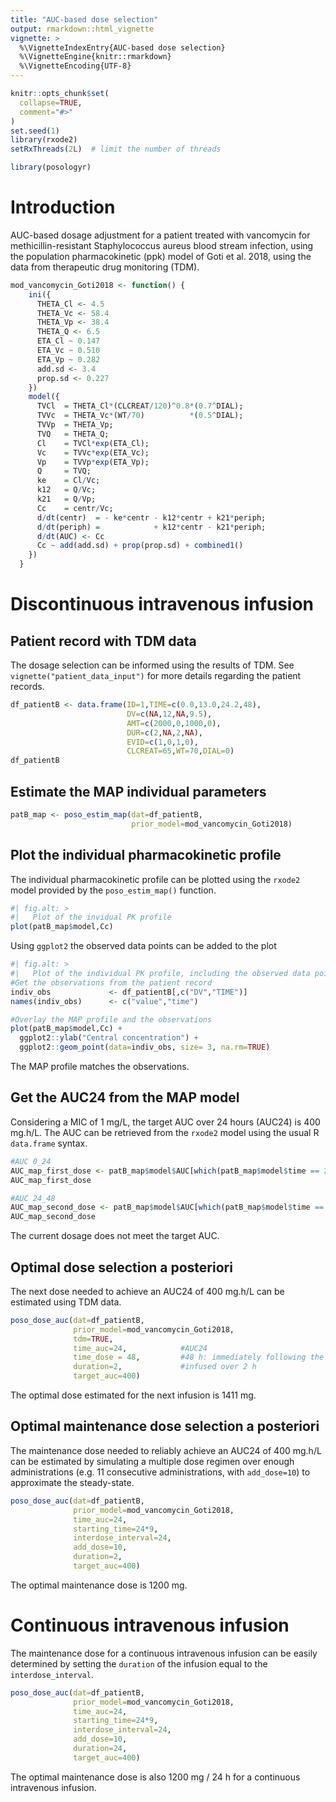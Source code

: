 ```yaml
---
title: "AUC-based dose selection"
output: rmarkdown::html_vignette
vignette: >
  %\VignetteIndexEntry{AUC-based dose selection}
  %\VignetteEngine{knitr::rmarkdown}
  %\VignetteEncoding{UTF-8}
---
```


```r
knitr::opts_chunk$set(
  collapse=TRUE,
  comment="#>"
)
set.seed(1)
library(rxode2)
setRxThreads(2L)  # limit the number of threads
```

```r
library(posologyr)
```

# Introduction
AUC-based dosage adjustment for a patient treated with vancomycin for methicillin-resistant Staphylococcus aureus blood stream infection, using the population pharmacokinetic (ppk) model of Goti et al. 2018, using the data from therapeutic drug monitoring (TDM).

```r
mod_vancomycin_Goti2018 <- function() {
    ini({
      THETA_Cl <- 4.5
      THETA_Vc <- 58.4
      THETA_Vp <- 38.4
      THETA_Q <- 6.5
      ETA_Cl ~ 0.147
      ETA_Vc ~ 0.510
      ETA_Vp ~ 0.282
      add.sd <- 3.4
      prop.sd <- 0.227
    })
    model({
      TVCl  = THETA_Cl*(CLCREAT/120)^0.8*(0.7^DIAL);
      TVVc  = THETA_Vc*(WT/70)          *(0.5^DIAL);
      TVVp  = THETA_Vp;
      TVQ   = THETA_Q;
      Cl    = TVCl*exp(ETA_Cl);
      Vc    = TVVc*exp(ETA_Vc);
      Vp    = TVVp*exp(ETA_Vp);
      Q     = TVQ;
      ke    = Cl/Vc;
      k12   = Q/Vc;
      k21   = Q/Vp;
      Cc    = centr/Vc;
      d/dt(centr)  = - ke*centr - k12*centr + k21*periph;
      d/dt(periph) =            + k12*centr - k21*periph;
      d/dt(AUC) <- Cc
      Cc ~ add(add.sd) + prop(prop.sd) + combined1()
    })
  }
```

# Discontinuous intravenous infusion

## Patient record with TDM data

The dosage selection can be informed using the results of TDM. See `vignette("patient_data_input")` for more details regarding the patient records.

```r
df_patientB <- data.frame(ID=1,TIME=c(0.0,13.0,24.2,48),
                          DV=c(NA,12,NA,9.5),
                          AMT=c(2000,0,1000,0),
                          DUR=c(2,NA,2,NA),
                          EVID=c(1,0,1,0),
                          CLCREAT=65,WT=70,DIAL=0)
df_patientB
```

## Estimate the MAP individual parameters

```r
patB_map <- poso_estim_map(dat=df_patientB,
                           prior_model=mod_vancomycin_Goti2018)
```

## Plot the individual pharmacokinetic profile

The individual pharmacokinetic profile can be plotted using the `rxode2` model provided by the `poso_estim_map()` function.

```r
#| fig.alt: >
#|   Plot of the invidual PK profile
plot(patB_map$model,Cc)
```

Using `ggplot2` the observed data points can be added to the plot

```r
#| fig.alt: >
#|   Plot of the individual PK profile, including the observed data points
#Get the observations from the patient record
indiv_obs             <- df_patientB[,c("DV","TIME")]
names(indiv_obs)      <- c("value","time")

#Overlay the MAP profile and the observations
plot(patB_map$model,Cc) +
  ggplot2::ylab("Central concentration") +
  ggplot2::geom_point(data=indiv_obs, size= 3, na.rm=TRUE)

```

The MAP profile matches the observations.

## Get the AUC24 from the MAP model

Considering a MIC of 1 mg/L, the target AUC over 24 hours (AUC24) is 400 mg.h/L. The AUC can be retrieved from the `rxode2` model using the usual R `data.frame` syntax.

```r
#AUC 0_24
AUC_map_first_dose <- patB_map$model$AUC[which(patB_map$model$time == 24)]
AUC_map_first_dose

#AUC 24_48
AUC_map_second_dose <- patB_map$model$AUC[which(patB_map$model$time == 48)] - AUC_map_first_dose
AUC_map_second_dose
```

The current dosage does not meet the target AUC.

## Optimal dose selection a posteriori

The next dose needed to achieve an AUC24 of 400 mg.h/L can be estimated using TDM data.

```r
poso_dose_auc(dat=df_patientB,
              prior_model=mod_vancomycin_Goti2018,
              tdm=TRUE,
              time_auc=24,            #AUC24
              time_dose = 48,         #48 h: immediately following the last observation
              duration=2,             #infused over 2 h
              target_auc=400)
```
The optimal dose estimated for the next infusion is 1411 mg.

## Optimal maintenance dose selection a posteriori

The maintenance dose needed to reliably achieve an AUC24 of 400 mg.h/L can be estimated by simulating a multiple dose regimen over enough administrations (e.g. 11 consecutive administrations, with `add_dose=10`) to approximate the steady-state.

```r
poso_dose_auc(dat=df_patientB,
              prior_model=mod_vancomycin_Goti2018,
              time_auc=24,
              starting_time=24*9,
              interdose_interval=24,
              add_dose=10,
              duration=2,
              target_auc=400)
```
The optimal maintenance dose is 1200 mg.

# Continuous intravenous infusion

The maintenance dose for a continuous intravenous infusion can be easily determined by setting the `duration` of the infusion equal to the `interdose_interval`.

```r
poso_dose_auc(dat=df_patientB,
              prior_model=mod_vancomycin_Goti2018,
              time_auc=24,
              starting_time=24*9,
              interdose_interval=24,
              add_dose=10,
              duration=24,
              target_auc=400)
```

The optimal maintenance dose is also 1200 mg / 24 h for a continuous intravenous infusion.
